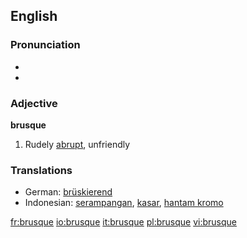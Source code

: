 ==English==

===Pronunciation===
*{{IPA|/bru:sk/}}
*{{audio|en-us-brusque.ogg|Audio (US)}}

===Adjective===
'''brusque'''

#Rudely [[abrupt]], unfriendly
{{seeCites}}

===Translations===
*German: [[brüskierend]]
*Indonesian: [[serampangan]], [[kasar]], [[hantam kromo]]

[[fr:brusque]]
[[io:brusque]]
[[it:brusque]]
[[pl:brusque]]
[[vi:brusque]]